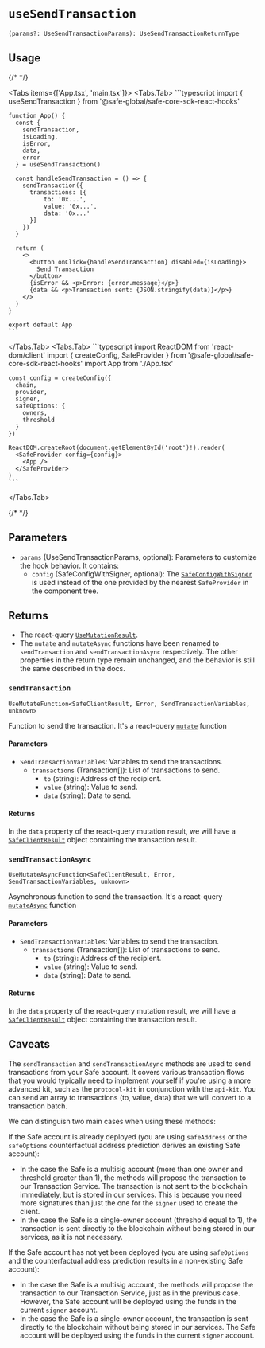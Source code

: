 
# `useSendTransaction`

`(params?: UseSendTransactionParams): UseSendTransactionReturnType`

## Usage

{/* <!-- vale off --> */}

<Tabs items={['App.tsx', 'main.tsx']}>
  <Tabs.Tab>
    ```typescript
    import { useSendTransaction } from '@safe-global/safe-core-sdk-react-hooks'
    
    function App() {
      const {
        sendTransaction,
        isLoading,
        isError,
        data,
        error
      } = useSendTransaction()

      const handleSendTransaction = () => {
        sendTransaction({
          transactions: [{
              to: '0x...',
              value: '0x...',
              data: '0x...'
          }]
        })
      }

      return (
        <>
          <button onClick={handleSendTransaction} disabled={isLoading}>
            Send Transaction
          </button>
          {isError && <p>Error: {error.message}</p>}
          {data && <p>Transaction sent: {JSON.stringify(data)}</p>}
        </>
      )
    }

    export default App
    ```
  </Tabs.Tab>
  <Tabs.Tab>
    ```typescript
    import ReactDOM from 'react-dom/client'
    import { createConfig, SafeProvider } from '@safe-global/safe-core-sdk-react-hooks'
    import App from './App.tsx'

    const config = createConfig({
      chain,
      provider,
      signer,
      safeOptions: {
        owners,
        threshold
      }
    })

    ReactDOM.createRoot(document.getElementById('root')!).render(
      <SafeProvider config={config}>
        <App />
      </SafeProvider>
    )
    ```
  </Tabs.Tab>
</Tabs>

{/* <!-- vale on --> */}

## Parameters

- `params` (UseSendTransactionParams, optional): Parameters to customize the hook behavior. It contains:
  - `config` (SafeConfigWithSigner, optional): The [`SafeConfigWithSigner`](./safeconfig.mdx#safeconfigwithsigner) is used instead of the one provided by the nearest `SafeProvider` in the component tree.

## Returns 

- The react-query [`UseMutationResult`](https://tanstack.com/query/latest/docs/framework/react/reference/useMutation).
- The `mutate` and `mutateAsync` functions have been renamed to `sendTransaction` and `sendTransactionAsync` respectively. The other properties in the return type remain unchanged, and the behavior is still the same described in the docs.

### `sendTransaction`

`UseMutateFunction<SafeClientResult, Error, SendTransactionVariables, unknown>`

Function to send the transaction. It's a react-query [`mutate`](https://tanstack.com/query/latest/docs/framework/react/reference/useMutation) function

#### Parameters

- `SendTransactionVariables`: Variables to send the transactions.
  - `transactions` (Transaction[]): List of transactions to send.
    - `to` (string): Address of the recipient.
    - `value` (string): Value to send.
    - `data` (string): Data to send.

#### Returns

In the `data` property of the react-query mutation result, we will have a [`SafeClientResult`](https://github.com/safe-global/safe-core-sdk/blob/9fca59736c418dc6253404b4a7784e2245d83312/packages/sdk-starter-kit/src/types.ts#L67-L85) object containing the transaction result.

### `sendTransactionAsync`

`UseMutateAsyncFunction<SafeClientResult, Error, SendTransactionVariables, unknown>`

Asynchronous function to send the transaction. It's a react-query [`mutateAsync`](https://tanstack.com/query/v4/docs/framework/react/reference/useMutation) function

#### Parameters

- `SendTransactionVariables`: Variables to send the transaction.
  - `transactions` (Transaction[]): List of transactions to send.
    - `to` (string): Address of the recipient.
    - `value` (string): Value to send.
    - `data` (string): Data to send.

#### Returns

In the `data` property of the react-query mutation result, we will have a [`SafeClientResult`](https://github.com/safe-global/safe-core-sdk/blob/9fca59736c418dc6253404b4a7784e2245d83312/packages/sdk-starter-kit/src/types.ts#L67-L85) object containing the transaction result.

## Caveats

The `sendTransaction` and `sendTransactionAsync` methods are used to send transactions from your Safe account. It covers various transaction flows that you would typically need to implement yourself if you're using a more advanced kit, such as the `protocol-kit` in conjunction with the `api-kit`. You can send an array to transactions (to, value, data) that we will convert to a transaction batch.

We can distinguish two main cases when using these methods:

If the Safe account is already deployed (you are using `safeAddress` or the `safeOptions` counterfactual address prediction derives an existing Safe account):

  - In the case the Safe is a multisig account (more than one owner and threshold greater than 1), the methods will propose the transaction to our Transaction Service. The transaction is not sent to the blockchain immediately, but is stored in our services. This is because you need more signatures than just the one for the `signer` used to create the client.
  - In the case the Safe is a single-owner account (threshold equal to 1), the transaction is sent directly to the blockchain without being stored in our services, as it is not necessary.

If the Safe account has not yet been deployed (you are using `safeOptions` and the counterfactual address prediction results in a non-existing Safe account):

  - In the case the Safe is a multisig account, the methods will propose the transaction to our Transaction Service, just as in the previous case. However, the Safe account will be deployed using the funds in the current `signer` account.
  - In the case the Safe is a single-owner account, the transaction is sent directly to the blockchain without being stored in our services. The Safe account will be deployed using the funds in the current `signer` account.
  